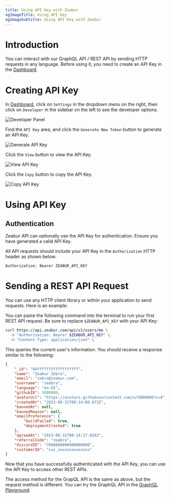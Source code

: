 ```yaml
---
title: Using API Key with Zeabur
ogImageTitle: Using API Key
ogImageSubtitle: Using API Key with Zeabur
---
```


<WorkingInProgress />

# Introduction

You can interact with our GraphQL API / REST API by sending HTTP requests in any language. Before using it, you need to create an API Key in the [Dashboard](https://dash.zeabur.com).

# Creating API Key

In [Dashboard](https://dash.zeabur.com/), click on `Settings` in the dropdown menu on the right, then click on `Developer` in the sidebar on the left to see the developer options.

![Developer Panel](/developer/api-key/developer.en-US.png)

Find the `API Key` area, and click the `Generate New Token` button to generate an API Key.

![Generate API Key](/developer/api-key/generate-api-key.en-US.png)

Click the `View` button to view the API Key.

![View API Key](/developer/api-key/view-api-key.en-US.png)

Click the `Copy` button to copy the API Key.

![Copy API Key](/developer/api-key/copy-api-key.en-US.png)

# Using API Key

## Authentication

Zeabur API can optionally use the API Key for authentication. Ensure you have generated a valid API Key.

All API requests should include your API Key in the `Authorization` HTTP header as shown below:

```http
Authorization: Bearer ZEABUR_API_KEY
```

# Sending a REST API Request

You can use any HTTP client library or within your application to send requests. Here is an example:

You can paste the following command into the terminal to run your first REST API request. Be sure to replace `$ZEABUR_API_KEY` with your API Key:

```bash
curl https://api.zeabur.com/api/v1/users/me \
  -H "Authorization: Bearer $ZEABUR_API_KEY" \
  -H "Content-Type: application/json" \
```

This queries the current user's information. You should receive a response similar to the following:

```json
{
    "_id": "64ffffffffffffffffff",
    "name": "Zeabur Zebra",
    "email": "zebra@zeabur.com",
    "username": "zeabra",
    "language": "en-US",
    "githubID": 5000000,
    "avatarUrl": "https://avatars.githubusercontent.com/u/5000000?v=4",
    "createdAt": "2023-08-31T08:14:08.873Z",
    "bannedAt": null,
    "bannedReason": null,
    "emailPreference": {
        "buildFailed": true,
        "deploymentCrashed": true
    },
    "agreedAt": "2023-08-31T08:14:17.028Z",
    "referralCode": "zeabra",
    "discordID": "7000000000000000000",
    "customerID": "cus_xxxxxxxxxxxxxx"
}
```

Now that you have successfully authenticated with the API Key, you can use the API Key to access other REST APIs.

The access method for the GrapQL API is the same as above, but the request method is different. You can try the GraphQL API in the [GraphQL Playground](https://api.zeabur.com/graphql).
